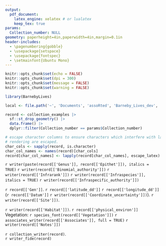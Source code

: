 ```yaml
---
output: 
  pdf_document:
    latex_engine: xelatex # or lualatex
    keep_tex: true
params:
  Collection_number: NULL
geometry: paperheight=4in,paperwidth=4in,margin=0.1in
header-includes:
  - \pagenumbering{gobble}
  - \usepackage{setspace}
  - \usepackage{fontspec}
  - \setmainfont{Ubuntu Mono}
---
```


```r
knitr::opts_chunk$set(echo = FALSE)
knitr::opts_chunk$set(dpi = 300) 
knitr::opts_chunk$set(message = FALSE)
knitr::opts_chunk$set(warning = FALSE)
```

```r
library(BarnebyLives)
```

```r

local <- file.path('~', 'Documents', 'assoRted', 'Barneby_Lives_dev', 'LabelStyles')

record <- collection_examples |>
  sf::st_drop_geometry() |>
  data.frame() |>
  dplyr::filter(Collection_number == params$Collection_number) 

# escape character columns to ensure characters which interfere with latex
# rendering are escaped. 
char_cols <- sapply(record, is.character)
char_col_names <- names(record)[char_cols]
record[char_col_names] <- lapply(record[char_col_names], escape_latex)
```

\begin{center}
\textbf{\Large `r writer(record[['Project_name']])`}
\end{center}
\begin{flushright}
\uppercase{`r record[['Family']]`}
\end{flushright}
\begingroup
\large
`r writer(paste(record[['Genus']], record[['Epithet']]), italics = TRUE)` `r writer(record[['Binomial_authority']])` `r writer(record[['Infrarank']])` `r writer(record[['Infraspecies']], italics = TRUE)` `r writer(record[['Infraspecific_authority']])`  
\normalsize
\endgroup

\vspace{\fill}
\begingroup
`r record[['Gen']]`. `r record[['latitude_dd']]` `r record[['longitude_dd']]` (`r record[['Datum']]` `r writer(record[['Coordinate_uncertainty']])`).  `r writer(record[['Site']])`.

`r writer(record[['Habitat']])`. `r record[['physical_environ']]`  
Vegetation: `r species_font(record[['Vegetation']])` 
`r associates_writer(record[['Associates']], full = TRUE)` 
`r writer(record[['Notes']])`  
\endgroup
 
\vspace{\fill}
\begingroup
`r collection_writer(record)`.  
`r writer_fide(record)`
\endgroup

